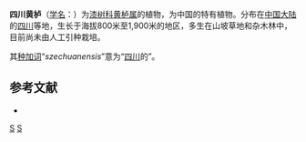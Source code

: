 {{Speciesbox
| genus = Cotinus
| species = szechuanensis
| authority = A. Penzés, 1958
}}

'''四川黄栌'''（[[学名|学名]]：{{lang|la|''Cotinus szechuanensis''}}）为[[漆树科|漆树科]][[黄栌属|黄栌属]]的植物，为中国的特有植物。分布在[[中国大陆|中国大陆]]的[[四川|四川]]等地，生长于海拔800米至1,900米的地区，多生在山坡草地和杂木林中，目前尚未由人工引种栽培。

其[[种加词|种加词]]“''szechuanensis''”意为“[[四川|四川]]的”。

== 参考文献 ==
<div class="references-small">
* {{cite web| url =http://www.bioinfo.cn/db05/KmzwSpecies.php?action=view&id=215| title =四川黄栌| work =《中国高等植物数据库全库》| publisher =中国科学院微生物研究所| author =昆明植物研究所| accessdate =2009-02-21| deadurl =yes| archiveurl =https://web.archive.org/web/20160305055048/http://www.bioinfo.cn/db05/KmzwSpecies.php?action=view&id=215| archivedate =2016-03-05}}
</div>
{{Taxonbar|from=Q10924973}}

[[Category:黄栌属|S]]
[[Category:1958年描述的植物|S]]


{{植物小作品}}